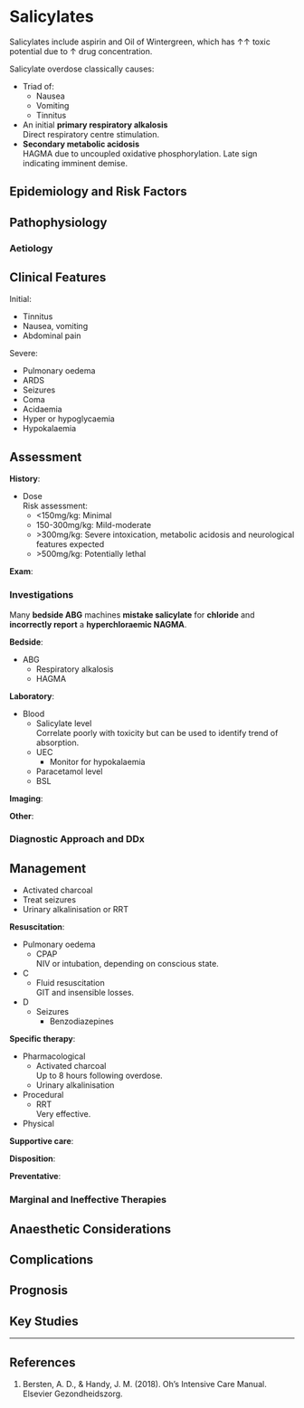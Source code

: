 # Salicylates

:::info
Salicylates include aspirin and Oil of Wintergreen, which has ↑↑ toxic potential due to ↑ drug concentration.
:::

Salicylate overdose classically causes:

* Triad of:
	* Nausea
	* Vomiting
	* Tinnitus
* An initial **primary respiratory alkalosis**\
Direct respiratory centre stimulation.
* **Secondary metabolic acidosis**\
HAGMA due to uncoupled oxidative phosphorylation. Late sign indicating imminent demise.

## Epidemiology and Risk Factors

## Pathophysiology

### Aetiology

## Clinical Features

Initial:

* Tinnitus
* Nausea, vomiting
* Abdominal pain

Severe:

* Pulmonary oedema
* ARDS
* Seizures
* Coma
* Acidaemia
* Hyper or hypoglycaemia
* Hypokalaemia

## Assessment

**History**:

* Dose\
Risk assessment:
	* <150mg/kg: Minimal
	* 150-300mg/kg: Mild-moderate
	* \>300mg/kg: Severe intoxication, metabolic acidosis and neurological features expected
	* \>500mg/kg: Potentially lethal

**Exam**:

### Investigations

:::caution
Many **bedside ABG** machines **mistake salicylate** for **chloride** and **incorrectly report** a **hyperchloraemic NAGMA**.
:::

**Bedside**:

* ABG
	* Respiratory alkalosis
	* HAGMA

**Laboratory**:

* Blood
	* Salicylate level\
	Correlate poorly with toxicity but can be used to identify trend of absorption.
	* UEC
		* Monitor for hypokalaemia
	* Paracetamol level
	* BSL

**Imaging**:

**Other**:

### Diagnostic Approach and DDx


## Management

:::priority
* Activated charcoal
* Treat seizures
* Urinary alkalinisation or RRT
:::

**Resuscitation**:

* Pulmonary oedema
	* CPAP\
	NIV or intubation, depending on conscious state.
* C
	* Fluid resuscitation\
	GIT and insensible losses.
* D
	* Seizures
		* Benzodiazepines

**Specific therapy**:

* Pharmacological
	* Activated charcoal\
	Up to 8 hours following overdose.
	* Urinary alkalinisation
* Procedural
	* RRT\
	Very effective.
* Physical

**Supportive care**:

**Disposition**:

**Preventative**:


### Marginal and Ineffective Therapies

## Anaesthetic Considerations

## Complications

## Prognosis

## Key Studies


---

## References

1. Bersten, A. D., & Handy, J. M. (2018). Oh’s Intensive Care Manual. Elsevier Gezondheidszorg.
